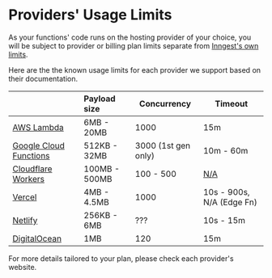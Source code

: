# Providers' Usage Limits

As your functions' code runs on the hosting provider of your choice, you will be subject to provider or billing plan
limits separate from [Inngest's own limits](/docs/usage-limits/inngest).

Here are the the known usage limits for each provider we support based on their documentation.

|                                         | Payload size  | Concurrency         | Timeout                    |
|-----------------------------------------|:--------------|---------------------|----------------------------|
| [AWS Lambda][aws-quota]                 | 6MB - 20MB    | 1000                | 15m                        |
| [Google Cloud Functions][gcp-quota]     | 512KB - 32MB  | 3000 (1st gen only) | 10m - 60m                  |
| [Cloudflare Workers][cf-workers-limits] | 100MB - 500MB | 100 - 500           | [N/A][cf-workers-duration] |
| [Vercel][vercel-limits]                 | 4MB - 4.5MB   | 1000                | 10s - 900s, N/A (Edge Fn)  |
| [Netlify][netlify-limits]               | 256KB - 6MB   | ???                 | 10s - 15m                  |
| [DigitalOcean][digitalocean-limits]     | 1MB           | 120                 | 15m                        |

For more details tailored to your plan, please check each provider's website.


[aws-quota]: https://docs.aws.amazon.com/lambda/latest/dg/gettingstarted-limits.html
[gcp-quota]: https://cloud.google.com/functions/quotas
[cf-workers-limits]: https://developers.cloudflare.com/workers/platform/limits/
[cf-workers-duration]: https://developers.cloudflare.com/workers/platform/limits/#worker-limits
[vercel-limits]: https://vercel.com/docs/concepts/limits/overview
[netlify-limits]: https://docs.netlify.com/functions/overview/#default-deployment-options
[digitalocean-limits]: https://docs.digitalocean.com/products/functions/details/limits/
